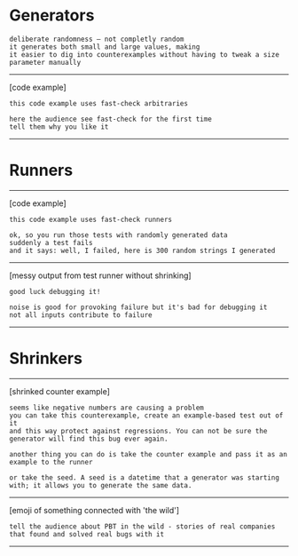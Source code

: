 

# Generators

```notes
deliberate randomness – not completly random
it generates both small and large values, making
it easier to dig into counterexamples without having to tweak a size parameter manually
```

---

[code example]

```notes
this code example uses fast-check arbitraries

here the audience see fast-check for the first time
tell them why you like it
```

---

# Runners

---

[code example]

```notes
this code example uses fast-check runners

ok, so you run those tests with randomly generated data
suddenly a test fails
and it says: well, I failed, here is 300 random strings I generated
```

---

[messy output from test runner without shrinking]

```notes
good luck debugging it!

noise is good for provoking failure but it's bad for debugging it
not all inputs contribute to failure
```

---

# Shrinkers

---

[shrinked counter example]

```notes
seems like negative numbers are causing a problem
you can take this counterexample, create an example-based test out of it
and this way protect against regressions. You can not be sure the generator will find this bug ever again.

another thing you can do is take the counter example and pass it as an example to the runner

or take the seed. A seed is a datetime that a generator was starting with; it allows you to generate the same data.
```

---

[emoji of something connected with 'the wild']

```notes
tell the audience about PBT in the wild - stories of real companies
that found and solved real bugs with it
```

---

